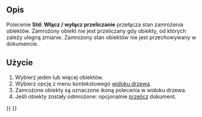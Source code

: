 <languages/>

{{Docnav
|[[Std_TreeSelectAllInstances/pl|TreeSelectAllInstances]]
|
|[[Std_Base/pl|Std: Narzędzia standardowe]]
|IconL=Std_TreeSelectAllInstances.svg
|IconR=
|IconC=Freecad.svg
}}

{{GuiCommand/pl
|Name=Std ToggleFreeze
|Name/pl=Std: Włącz / wyłącz przeliczanie
|Workbenches=Wszystkie, {{VersionMinus/pl|1.0}}: Wszystkie oprócz [[PartDesign_Workbench/pl|Projekt Części]]
|Version=1.0
}}

<span id="Description"></span>
==Opis==

Polecenie '''Std: Włącz / wyłącz przeliczanie''' przełącza stan zamrożenia obiektów. Zamrożony obiekt nie jest przeliczany gdy obiekty, od których zależy ulegną zmianie. Zamrożony stan obiektów nie jest przechowywany w dokumencie.

<span id="Usage"></span>
==Użycie==

# Wybierz jeden lub więcej obiektów.
# Wybierz opcję {{MenuCommand|[[Image:Std_ToggleFreeze.svg|16px]] Włącz / wyłącz przeliczanie}} z menu kontekstowego [[Tree_view/pl|widoku drzewa]].
# Zamrożone obiekty są oznaczone ikoną polecenia w widoku drzewa.
# Jeśli obiekty zostały odmrożone: opcjonalnie [[Std_Refresh/pl|przelicz]] dokument.


{{Docnav
|[[Std_TreeSelectAllInstances/pl|TreeSelectAllInstances]]
|
|[[Std_Base/pl|Std: Narzędzia standardowe]]
|IconL=Std_TreeSelectAllInstances.svg
|IconR=
|IconC=Freecad.svg
}}

{{Std_Base_navi{{#translation:}}}}
{{Userdocnavi{{#translation:}}}}
